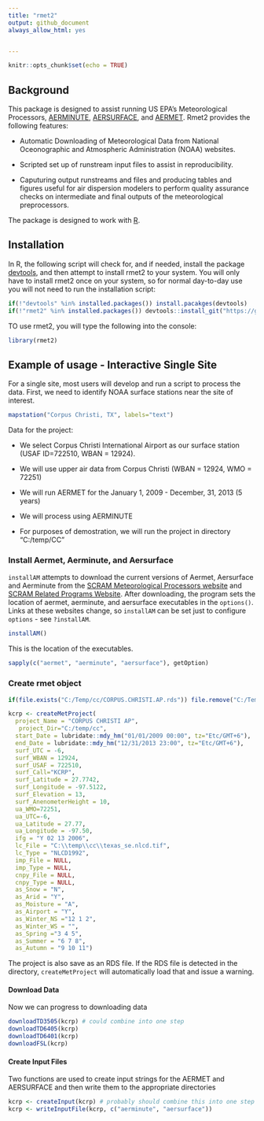 ```yaml
---
title: "rmet2"
output: github_document
always_allow_html: yes


---
```


```r
knitr::opts_chunk$set(echo = TRUE)
```

## Background

This package is designed to assist running US EPA's Meteorological Processors, [AERMINUTE](https://www3.epa.gov/scram001/metobsdata_procaccprogs.htm), [AERSURFACE](https://www3.epa.gov/ttn/scram/dispersion_related.htm#aersurface), and [AERMET](https://www3.epa.gov/scram001/metobsdata_procaccprogs.htm). Rmet2 provides the following features:

* Automatic Downloading of Meteorological Data from National Oceonographic and Atmospheric Administration (NOAA) websites.

* Scripted set up of runstream input files to assist in reproducibility.

* Caputuring output runstreams and files and producing tables and figures useful for air dispersion modelers to perform quality assurance checks on intermediate and final outputs of the meteorological preprocessors.

The package is designed to work with [R](www.r-project.org). 

## Installation
In R, the following script will check for, and if needed, install the package [devtools](https://cran.r-project.org/web/packages/devtools/index.html), and then attempt to install rmet2 to your system. You will only have to install rmet2 once on your system, so for normal day-to-day use you will not need to run the installation script:

```r
if(!"devtools" %in% installed.packages()) install.pacakges(devtools)
if(!"rmet2" %in% installed.packages()) devtools::install_git("https://github.com/YoJimboDurant/rmet2")
```

TO use rmet2, you will type the following into the console:

```r
library(rmet2)
```


## Example of usage - Interactive Single Site
For a single site, most users will develop and run a script to process the data. First, we need to identify NOAA surface stations near the site of interest.

```r
mapstation("Corpus Christi, TX", labels="text")
```

Data for the project:

* We select Corpus Christi International Airport as our surface station (USAF ID=722510, WBAN = 12924).

* We will use upper air data from Corpus Christi (WBAN = 12924, WMO = 72251)

* We will run AERMET for the January 1, 2009 - December, 31, 2013 (5 years)

* We will process using AERMINUTE

* For purposes of demostration, we will run the project in directory "C:/temp/CC"

### Install Aermet, Aerminute, and Aersurface
`installAM` attempts to download the current versions of Aermet, Aersurface and Aerminute from the [SCRAM Meteorological Processors website](https://www3.epa.gov/scram001/metobsdata_procaccprogs.htm) and [SCRAM  Related Programs Website](https://www3.epa.gov/scram001/dispersion_related.htm). After downloading, the program sets the location of aermet, aerminute, and aersurface executables in the `options()`. Links at these websites change, so `installAM` can be set just to configure `options` - see `?installAM`.

```r
installAM()

```
This is the location of the executables.

```r
sapply(c("aermet", "aerminute", "aersurface"), getOption)
```


### Create rmet object

```r
if(file.exists("C:/Temp/cc/CORPUS.CHRISTI.AP.rds")) file.remove("C:/Temp/cc/CORPUS.CHRISTI.AP.rds")
```
```r
kcrp <- createMetProject(
  project_Name = "CORPUS CHRISTI AP",
   project_Dir="C:/temp/cc",
  start_Date = lubridate::mdy_hm("01/01/2009 00:00", tz="Etc/GMT+6"),
  end_Date = lubridate::mdy_hm("12/31/2013 23:00", tz="Etc/GMT+6"),
  surf_UTC = -6,
  surf_WBAN = 12924,
  surf_USAF = 722510,
  surf_Call="KCRP",
  surf_Latitude = 27.7742,
  surf_Longitude = -97.5122,
  surf_Elevation = 13,
  surf_AnenometerHeight = 10,
  ua_WMO=72251,
  ua_UTC=-6,
  ua_Latitude = 27.77,
  ua_Longitude = -97.50,
  ifg = "Y 02 13 2006",
  lc_File = "C:\\temp\\cc\\texas_se.nlcd.tif",
  lc_Type = "NLCD1992",
  imp_File = NULL,
  imp_Type = NULL,
  cnpy_File = NULL,
  cnpy_Type = NULL,
  as_Snow = "N",
  as_Arid = "Y",
  as_Moisture = "A",
  as_Airport = "Y",
  as_Winter_NS ="12 1 2",
  as_Winter_WS = "",
  as_Spring ="3 4 5",
  as_Summer = "6 7 8",
  as_Autumn = "9 10 11")
```

The project is also save as an RDS file. If the RDS file is detected in the directory, `createMetProject` will automatically load that and issue a warning. 

#### Download Data
Now we can progress to downloading data
```r
downloadTD3505(kcrp) # could combine into one step
downloadTD6405(kcrp)
downloadTD6401(kcrp)
downloadFSL(kcrp)
```

#### Create Input Files
Two functions are used to create input strings for the AERMET and AERSURFACE and then write them to the appropriate directories
```r
kcrp <- createInput(kcrp) # probably should combine this into one step
kcrp <- writeInputFile(kcrp, c("aerminute", "aersurface"))
```
